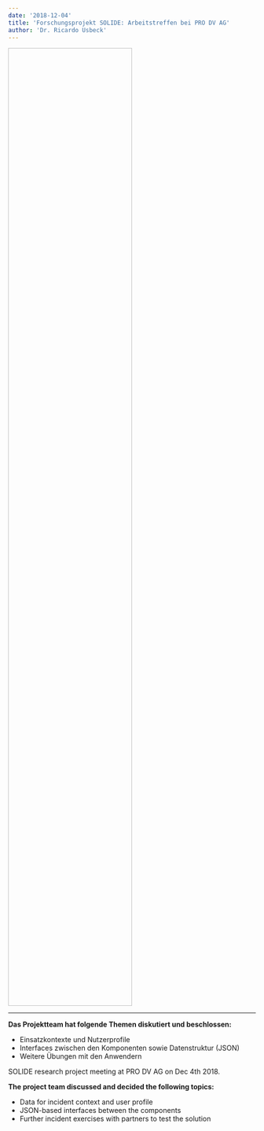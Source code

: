 ```yaml
---
date: '2018-12-04'
title: 'Forschungsprojekt SOLIDE: Arbeitstreffen bei PRO DV AG'
author: 'Dr. Ricardo Usbeck'
---
```


<Image filename='forschungsprojekt-solide.png' style="height: 50%; width: 50%;"/> 

---

**Das Projektteam hat folgende Themen diskutiert und beschlossen:**

- Einsatzkontexte und Nutzerprofile
- Interfaces zwischen den Komponenten sowie Datenstruktur (JSON)
- Weitere Übungen mit den Anwendern

SOLIDE research project meeting at PRO DV AG on Dec 4th 2018.

**The project team discussed and decided the following topics:**

- Data for incident context and user profile
- JSON-based interfaces between the components
- Further incident exercises with partners to test the solution
